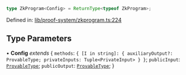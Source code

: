 ```ts
type ZkProgram<Config> = ReturnType<typeof ZkProgram>;
```

Defined in: [lib/proof-system/zkprogram.ts:224](https://github.com/o1-labs/o1js/blob/df1ff77af12d7cbbed4a6167f02815fad4f0dceb/src/lib/proof-system/zkprogram.ts#L224)

## Type Parameters

• **Config** *extends* \{
  `methods`: `{ [I in string]: { auxiliaryOutput?: ProvableType; privateInputs: Tuple<PrivateInput> } }`;
  `publicInput`: [`ProvableType`](ProvableType.mdx);
  `publicOutput`: [`ProvableType`](ProvableType.mdx);
 \}

